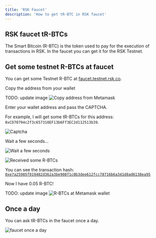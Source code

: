 ---
title: 'RSK Faucet'
description: 'How to get tR-BTC in RSK faucet'
---


## RSK faucet tR-BTCs

The Smart Bitcoin (R-BTC) is the token used to pay for the execution of transactions in RSK.
In the faucet you can get it for the RSK Testnet.

## Get some testnet R-BTCs at faucet

You can get some Testnet R-BTC at
[faucet.testnet.rsk.co](https://faucet.testnet.rsk.co/).

Copy the address from your wallet

TODO: update image
![Copy address from Metamask](/img/courses/dev/01/wallet/rsk-faucet/image-03.png)

Enter your wallet address and pass the CAPTCHA.

For example, I will get some tR-BTCs for this address: `0xCD70794c2f3c657310EF13b6Ff3EC2d112513b39`.

![Captcha](/img/courses/dev/01/wallet/rsk-faucet/image-12.png)

Wait a few seconds...

![Wait a few seconds](/img/courses/dev/01/wallet/rsk-faucet/image-04.png)

![Received some R-BTCs](/img/courses/dev/01/wallet/rsk-faucet/image-13.png)

You can see the transaction hash:
[`0xe7a25985f019482d362a3be908f1c0b3dee612fcc78716b6a341d8ad6138ea95`](https://explorer.testnet.rsk.co/tx/0xe7a25985f019482d362a3be908f1c0b3dee612fcc78716b6a341d8ad6138ea95)

Now I have 0.05 R-BTC!

TODO: update image
![R-BTCs at Metamask wallet](/img/courses/dev/01/wallet/rsk-faucet/image-06.png)

## Once a day

You can ask tR-BTCs in the faucet once a day.

![faucet once a day](/img/courses/dev/01/wallet/rsk-faucet/image-07.png)

